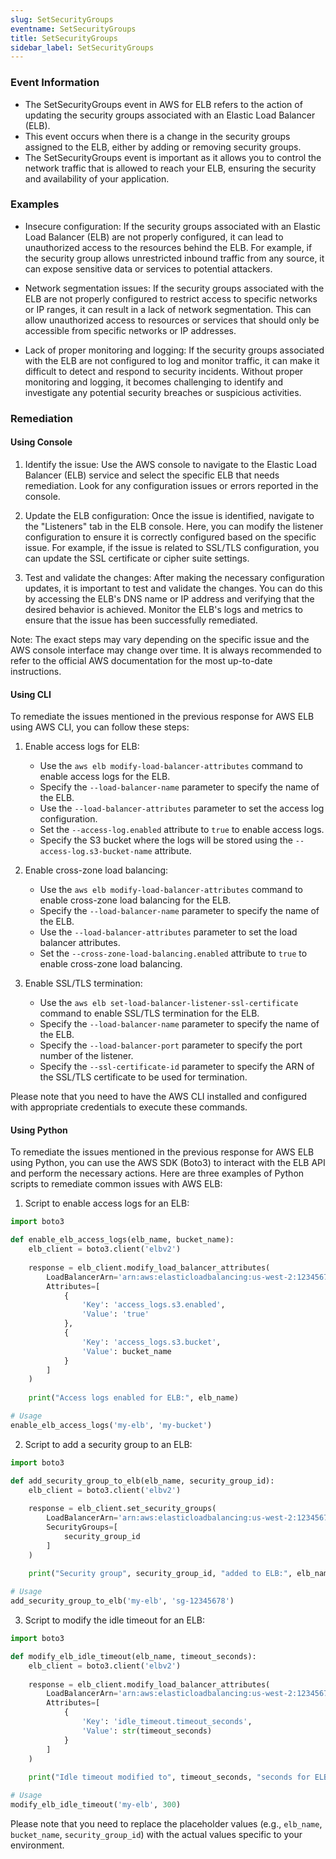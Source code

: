 ```yaml
--- 
slug: SetSecurityGroups
eventname: SetSecurityGroups
title: SetSecurityGroups
sidebar_label: SetSecurityGroups
---
```

                       
### Event Information

- The SetSecurityGroups event in AWS for ELB refers to the action of updating the security groups associated with an Elastic Load Balancer (ELB).
- This event occurs when there is a change in the security groups assigned to the ELB, either by adding or removing security groups.
- The SetSecurityGroups event is important as it allows you to control the network traffic that is allowed to reach your ELB, ensuring the security and availability of your application.


### Examples

- Insecure configuration: If the security groups associated with an Elastic Load Balancer (ELB) are not properly configured, it can lead to unauthorized access to the resources behind the ELB. For example, if the security group allows unrestricted inbound traffic from any source, it can expose sensitive data or services to potential attackers.

- Network segmentation issues: If the security groups associated with the ELB are not properly configured to restrict access to specific networks or IP ranges, it can result in a lack of network segmentation. This can allow unauthorized access to resources or services that should only be accessible from specific networks or IP addresses.

- Lack of proper monitoring and logging: If the security groups associated with the ELB are not configured to log and monitor traffic, it can make it difficult to detect and respond to security incidents. Without proper monitoring and logging, it becomes challenging to identify and investigate any potential security breaches or suspicious activities.

### Remediation

#### Using Console

1. Identify the issue: Use the AWS console to navigate to the Elastic Load Balancer (ELB) service and select the specific ELB that needs remediation. Look for any configuration issues or errors reported in the console.

2. Update the ELB configuration: Once the issue is identified, navigate to the "Listeners" tab in the ELB console. Here, you can modify the listener configuration to ensure it is correctly configured based on the specific issue. For example, if the issue is related to SSL/TLS configuration, you can update the SSL certificate or cipher suite settings.

3. Test and validate the changes: After making the necessary configuration updates, it is important to test and validate the changes. You can do this by accessing the ELB's DNS name or IP address and verifying that the desired behavior is achieved. Monitor the ELB's logs and metrics to ensure that the issue has been successfully remediated.

Note: The exact steps may vary depending on the specific issue and the AWS console interface may change over time. It is always recommended to refer to the official AWS documentation for the most up-to-date instructions.

#### Using CLI

To remediate the issues mentioned in the previous response for AWS ELB using AWS CLI, you can follow these steps:

1. Enable access logs for ELB:
   - Use the `aws elb modify-load-balancer-attributes` command to enable access logs for the ELB.
   - Specify the `--load-balancer-name` parameter to specify the name of the ELB.
   - Use the `--load-balancer-attributes` parameter to set the access log configuration.
   - Set the `--access-log.enabled` attribute to `true` to enable access logs.
   - Specify the S3 bucket where the logs will be stored using the `--access-log.s3-bucket-name` attribute.

2. Enable cross-zone load balancing:
   - Use the `aws elb modify-load-balancer-attributes` command to enable cross-zone load balancing for the ELB.
   - Specify the `--load-balancer-name` parameter to specify the name of the ELB.
   - Use the `--load-balancer-attributes` parameter to set the load balancer attributes.
   - Set the `--cross-zone-load-balancing.enabled` attribute to `true` to enable cross-zone load balancing.

3. Enable SSL/TLS termination:
   - Use the `aws elb set-load-balancer-listener-ssl-certificate` command to enable SSL/TLS termination for the ELB.
   - Specify the `--load-balancer-name` parameter to specify the name of the ELB.
   - Specify the `--load-balancer-port` parameter to specify the port number of the listener.
   - Specify the `--ssl-certificate-id` parameter to specify the ARN of the SSL/TLS certificate to be used for termination.

Please note that you need to have the AWS CLI installed and configured with appropriate credentials to execute these commands.

#### Using Python

To remediate the issues mentioned in the previous response for AWS ELB using Python, you can use the AWS SDK (Boto3) to interact with the ELB API and perform the necessary actions. Here are three examples of Python scripts to remediate common issues with AWS ELB:

1. Script to enable access logs for an ELB:
```python
import boto3

def enable_elb_access_logs(elb_name, bucket_name):
    elb_client = boto3.client('elbv2')
    
    response = elb_client.modify_load_balancer_attributes(
        LoadBalancerArn='arn:aws:elasticloadbalancing:us-west-2:123456789012:loadbalancer/app/' + elb_name + '/1234567890abcdef',
        Attributes=[
            {
                'Key': 'access_logs.s3.enabled',
                'Value': 'true'
            },
            {
                'Key': 'access_logs.s3.bucket',
                'Value': bucket_name
            }
        ]
    )
    
    print("Access logs enabled for ELB:", elb_name)

# Usage
enable_elb_access_logs('my-elb', 'my-bucket')
```

2. Script to add a security group to an ELB:
```python
import boto3

def add_security_group_to_elb(elb_name, security_group_id):
    elb_client = boto3.client('elbv2')
    
    response = elb_client.set_security_groups(
        LoadBalancerArn='arn:aws:elasticloadbalancing:us-west-2:123456789012:loadbalancer/app/' + elb_name + '/1234567890abcdef',
        SecurityGroups=[
            security_group_id
        ]
    )
    
    print("Security group", security_group_id, "added to ELB:", elb_name)

# Usage
add_security_group_to_elb('my-elb', 'sg-12345678')
```

3. Script to modify the idle timeout for an ELB:
```python
import boto3

def modify_elb_idle_timeout(elb_name, timeout_seconds):
    elb_client = boto3.client('elbv2')
    
    response = elb_client.modify_load_balancer_attributes(
        LoadBalancerArn='arn:aws:elasticloadbalancing:us-west-2:123456789012:loadbalancer/app/' + elb_name + '/1234567890abcdef',
        Attributes=[
            {
                'Key': 'idle_timeout.timeout_seconds',
                'Value': str(timeout_seconds)
            }
        ]
    )
    
    print("Idle timeout modified to", timeout_seconds, "seconds for ELB:", elb_name)

# Usage
modify_elb_idle_timeout('my-elb', 300)
```

Please note that you need to replace the placeholder values (e.g., `elb_name`, `bucket_name`, `security_group_id`) with the actual values specific to your environment.


 